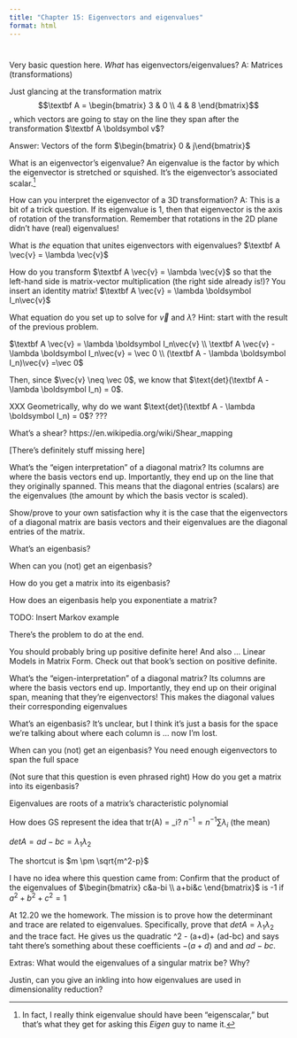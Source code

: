 ```yaml
---
title: "Chapter 15: Eigenvectors and eigenvalues"
format: html
---
```


#

Very basic question here. *What* has eigenvectors/eigenvalues?
A: Matrices (transformations)

Just glancing at the transformation matrix $$\textbf A = \begin{bmatrix} 3 & 0 \\ 4 & 8 \end{bmatrix}$$, which vectors are going to stay on the line they span after the transformation $\textbf A \boldsymbol v$?

Answer: Vectors of the form $\begin{bmatrix} 0 & j\end{bmatrix}$

What is an eigenvector's eigenvalue?
An eigenvalue is the factor by which the eigenvector is stretched or squished. It's the eigenvector's associated scalar.^[In fact, I really think eigenvalue should have been "eigenscalar," but that's what they get for asking this *Eigen* guy to name it.]

How can you interpret the eigenvector of a 3D transformation?
A: This is a bit of a trick question. If its eigenvalue is 1, then that eigenvector is the axis of rotation of the transformation. Remember that rotations in the 2D plane didn't have (real) eigenvalues!

What is *the* equation that unites eigenvectors with eigenvalues?
$\textbf A \vec{v} = \lambda \vec{v}$

How do you transform $\textbf A \vec{v} = \lambda \vec{v}$ so that the left-hand side is matrix-vector multiplication (the right side already is!)?
You insert an identity matrix! $\textbf A \vec{v} = \lambda \boldsymbol I_n\vec{v}$

What equation do you set up to solve for $\vec{v} \text{ and } \lambda$? Hint: start with the result of the previous problem.

$\textbf A \vec{v} = \lambda \boldsymbol I_n\vec{v} \\ \textbf A \vec{v} - \lambda \boldsymbol I_n\vec{v} = \vec 0 \\ (\textbf A  - \lambda \boldsymbol I_n)\vec{v} =\vec 0$

Then, since $\vec{v} \neq \vec 0$, we know that $\text{det}(\textbf A  - \lambda \boldsymbol I_n) = 0$. 

XXX
Geometrically, why do we want $\text{det}(\textbf A  - \lambda \boldsymbol I_n) = 0$?
???

What's a shear?
https://en.wikipedia.org/wiki/Shear_mapping

[There's definitely stuff missing here]

What's the "eigen interpretation" of a diagonal matrix?
Its columns are where the basis vectors end up. Importantly, they end up on the line that they originally spanned. This means that the diagonal entries (scalars) are the eigenvalues (the amount by which the basis vector is scaled).

Show/prove to your own satisfaction why it is the case that the eigenvectors of a diagonal matrix are basis vectors and their eigenvalues are the diagonal entries of the matrix.

What's an eigenbasis?

When can you (not) get an eigenbasis?

How do you get a matrix into its eigenbasis?

How does an eigenbasis help you exponentiate a matrix?

TODO: Insert Markov example

There's the problem to do at the end.

You should probably bring up positive definite here! And also ... Linear Models in Matrix Form. Check out that book's section on positive definite.

What's the "eigen-interpretation" of a diagonal matrix?
Its columns are where the basis vectors end up. Importantly, they end up on their original span, meaning that they're eigenvectors! This makes the diagonal values their corresponding eigenvalues

What's an eigenbasis?
It's unclear, but I think it's just a basis for the space we're talking about where each column is ... now I'm lost.

When can you (not) get an eigenbasis?
You need enough eigenvectors to span the full space

(Not sure that this question is even phrased right)
How do you get a matrix into its eigenbasis?

Eigenvalues are roots of a matrix's characteristic polynomial

How does GS represent the idea that tr(A) = \sum \lambda_i?
$n^{-1} = n^{-1} \sum \lambda_i$ (the mean)

$det A = ad - bc = \lambda_1 \lambda_2$

The shortcut is $m \pm \sqrt{m^2-p}$

I have no idea where this question came from: Confirm that the product of the eigenvalues of $\begin{bmatrix} c&a-bi \\ a+bi&c \end{bmatrix}$ is -1 if $a^2 + b^2 + c^2 = 1$

At 12.20 we the homework. The mission is to prove how the determinant and trace are related to eigenvalues. Specifically, prove that $det A = \lambda_1 \lambda_2$ and the trace fact.
He gives us the quadratic \lambda^2 - (a+d)\lambda + (ad-bc) and says taht there's something about these coefficients $-(a+d)$ and and $ad-bc$.

Extras:
What would the eigenvalues of a singular matrix be? Why?

Justin, can you give an inkling into how eigenvalues are used in dimensionality reduction?